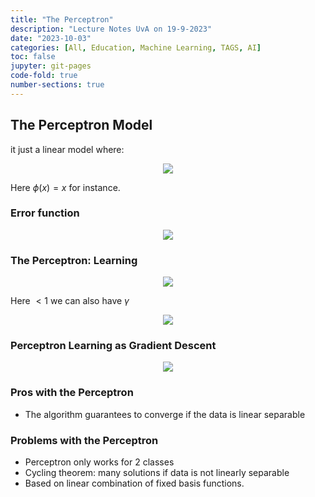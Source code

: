 ```yaml
---
title: "The Perceptron"
description: "Lecture Notes UvA on 19-9-2023"
date: "2023-10-03"
categories: [All, Education, Machine Learning, TAGS, AI]
toc: false
jupyter: git-pages
code-fold: true
number-sections: true
---
```


## The Perceptron Model

it just a linear model where:

<center>[![](2023-10-03-01-07-17.png)]{.w400}</center>

Here $\phi(x)=x$ for instance.

### Error function

<center>[![](2023-10-03-01-42-06.png)]{.w400}</center>

### The Perceptron: Learning

<center>[![](2023-10-03-01-58-58.png)]{.w400}</center>

Here $<1$ we can also have $\gamma$

<center>[![](2023-10-03-10-52-04.png)]{.w400}</center>

### Perceptron Learning as Gradient Descent

<center>[![](2023-10-03-02-00-16.png)]{.w400}</center>

### Pros with the Perceptron

- The algorithm guarantees to converge if the data is linear separable

### Problems with the Perceptron

- Perceptron only works for 2 classes
- Cycling theorem: many solutions if data is not linearly separable
- Based on linear combination of fixed basis functions.



